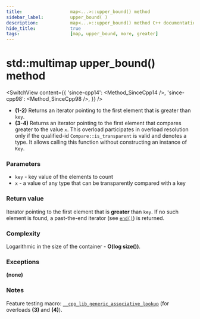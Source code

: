 ```yaml
---
title:					map<...>::upper_bound() method
sidebar_label:			upper_bound( )
description:			map<...>::upper_bound() method C++ documentation
hide_title:				true
tags:					[map, upper_bound, more, greater]
---
```



<!----------------- Codes ---------------------->

<!-- upper_bound() -->

# std::multimap upper_bound() method

<SwitchView content={{
    'since-cpp14': <Method_SinceCpp14 />,
    'since-cpp98': <Method_SinceCpp98 />,
    }} />

 - **(1-2)** Returns an iterator pointing to the first element that is greater than `key`.
 - **(3-4)** Returns an iterator pointing to the first element that compares greater to the value `x`.
    This overload participates in overload resolution only if the qualified-id `Compare::is_transparent` is valid and denotes a type.
    It allows calling this function without constructing an instance of `Key`.

### Parameters

- `key` - key value of the elements to count
- `x` - a value of any type that can be transparently compared with a key

### Return value

Iterator pointing to the first element that is **greater** than `key`. If no such element is found, a past-the-end iterator (see [`end()`](/docs/std/containers/maps/map/end)) is returned.

### Complexity

Logarithmic in the size of the container - **O(log size())**.

### Exceptions

**(none)**

### Notes

Feature testing macro: [`__cpp_lib_generic_associative_lookup`](#) (for overloads **(3)** and **(4)**).
